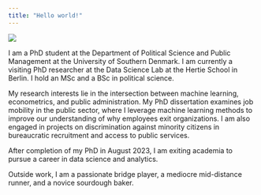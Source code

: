 ---
title: "Hello world!"
---

![](images/img-00193_h.jpg){fig-align="center"}

I am a PhD student at the Department of Political Science and Public Management at the University of Southern Denmark. I am currently a visiting PhD researcher at the Data Science Lab at the Hertie School in Berlin. I hold an MSc and a BSc in political science.

My research interests lie in the intersection between machine learning, econometrics, and public administration. My PhD dissertation examines job mobility in the public sector, where I leverage machine learning methods to improve our understanding of why employees exit organizations. I am also engaged in projects on discrimination against minority citizens in bureaucratic recruitment and access to public services.

After completion of my PhD in August 2023, I am exiting academia to pursue a career in data science and analytics.

Outside work, I am a passionate bridge player, a mediocre mid-distance runner, and a novice sourdough baker.

<!--# ♠️ ♥️ ♦️ ♣️ -->
